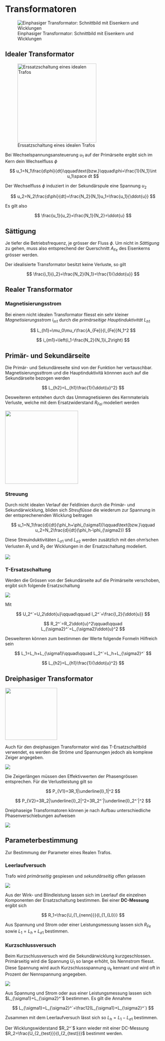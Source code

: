 # Transformatoren

![Einphasiger Transformator: Schnittbild mit Eisenkern und Wicklungen](images/paste-9.png)

## Idealer Transformator

![Erssatzschaltung eines idealen Trafos](images/paste-10.png){width="255"}

Bei Wechselspannungsansteuerung $u_1$ auf der Primärseite ergibt sich im Kern dein Wechselfluss $\phi$

$$
u_1=N_1\frac{d\phi}{dt}\qquad\text{bzw.}\qquad\phi=\frac{1}{N_1}\int u_1\space dt
$$

Der Wechselfluss $\phi$ induziert in der Sekundärspule eine Spannung $u_2$

$$
u_2=N_2\frac{d\phi}{dt}=\frac{N_2}{N_1}u_1=\frac{u_1}{\ddot{u}}
$$

Es gilt also

$$
\frac{u_1}{u_2}=\frac{N_1}{N_2}=\ddot{u}
$$

::: callout-caution
## Sättigung

Je tiefer die Betriebsfrequenz, je grösser der Fluss $\phi$. Um nicht in *Sättigung* zu gehen, muss also entsprechend der Querschnitt $A_{Fe}$ des Eisenkerns grösser werden.
:::

Der idealisierte Transformator besitzt keine Verluste, so gilt

$$
\frac{i_1}{i_2}=\frac{N_2}{N_1}=\frac{1}{\ddot{u}}
$$

## Realer Transformator

### Magnetisierungsstrom

Bei einem nicht idealen Transformator fliesst ein sehr kleiner *Magnetisierungsstrom* $i_{m1}$ durch die *primärseitige Hauptinduktivität* $L_{h1}$

$$
L_{h1}=\mu_0\mu_r\frac{A_{Fe}}{l_{Fe}}N_1^2
$$

$$
i_{m1}=\left(i_1-\frac{N_2}{N_1}i_2\right)
$$

::: callout-note
## Primär- und Sekundärseite

Die Primär- und Sekundäreseite sind von der Funktion her vertauschbar. Magnetisierungssttrom und die Hauptinduktivitä könnnen auch auf die Sekundärseite bezogen werden

$$
L_{h2}=L_{h1}\frac{1}{\ddot{u}^2}
$$
:::

Desweiteren entstehen durch das Ummagnetisieren des Kernmaterials Verluste, welche mit dem Ersatzwiderstand $R_{Fel}$ modeliert werden

![](images/paste-11.png){width="236"}

### Streuung

Durch nicht idealen Verlauf der Feldlinien durch die Primär- und Sekundärwicklung, bliden sich *Streuflüsse* die wiederum zur Spannung in der entsprechenenden Wicklung beitragen

$$
u_1=N_1\frac{d}{dt}(\phi_h+\phi_{\sigma1})\qquad\text{bzw.}\qquad u_2=N_2\frac{d}{dt}(\phi_h-\phi_{\sigma2})
$$

Diese Streuinduktivitäten $L_{\sigma1}$ und $L_{\sigma2}$ werden zusätzlich mit den ohm'schen Verlusten $R_1$ und $R_2$ der Wicklungen in der Ersatzschaltung modeliert.

![](images/paste-12.png)

### T-Ersatzschaltung

Werden die Grössen von der Sekundärseite auf die Primärseite verschoben, ergibt sich folgende Ersatzschaltung

![](images/paste-15.png)

Mit

$$
U_2^`=U_2\ddot{u}\qquad\qquad I_2^`=\frac{I_2}{\ddot{u}}
$$

$$
R_2^`=R_2\ddot{u}^2\qquad\qquad L_{\sigma2}^`=L_{\sigma2}\ddot{u}^2 
$$

Desweiteren können zum bestimmen der Werte folgende Formeln Hilfreich sein

$$
L_1=L_h+L_{\sigma1}\qquad\qquad L_2^`=L_h+L_{\sigma2}^`
$$

$$
L_{h2}=L_{h1}\frac{1}{\ddot{u}^2}
$$

## Dreiphasiger Transformator

![](images/paste-16.png){width="168"}

Auch für den dreiphasigen Transformator wird das T-Ersatzschaltbild verwendet, es werden die Ströme und Spannungen jedoch als komplexe Zeiger angegeben.

![](images/paste-37.png)

Die Zeigerlängen müssen den Effektivwerten der Phasengrössen entsprechen. Für die Verlustleistung gilt so

$$
P_{V1}=3R_1|\underline{I}_1|^2
$$

$$
P_{V2}=3R_2|\underline{I}_2|^2=3R_2^`|\underline{I}_2^`|^2
$$

Dreiphaseige Transformatoren können je nach Aufbau unterschiedliche Phasenverschiebungen aufweisen

![](images/paste-41.png)

## Parameterbestimmung

Zur Bestimmung der Parameter eines Realen Trafos.

### Leerlaufversuch

Trafo wird *primärseitig* gespiesen und *sekundärseitig* offen gelassen

![](images/paste-42.png)

Aus der Wirk- und Blindleistung lassen sich im Leerlauf die einzelnen Komponenten der Ersatzschaltung bestimmen. Bei einer **DC-Messung** ergibt sich

$$
R_1=\frac{U_{1_{nenn}}}{I_{1_{Ll}}}
$$

Aus Spannung und Strom oder einer Leistungsmessung lassen sich $R_{Fe}$ sowie $L_1=L_h+L_{\sigma1}$ bestimmen.

### Kurzschlussversuch

Beim Kurzschlussversuch wird die Sekundärwicklung kurzgeschlossen. Primärseitig wird die Spannung $U_{1}$ so lange erhöht, bis Nennstrom fliesst. Diese Spannung wird auch Kurzschlussspannung $u_k$ kennant und wird oft in Prozent der Nennspannung angegeben.

![](images/paste-43.png)

Aus Spannung und Strom oder aus einer Leistungsmessung lassen sich $L_{\sigma1}+L_{\sigma2}^`$ bestimmen. Es gilt die Annahme

$$
L_{\sigma1}=L_{\sigma2}^`=\frac12(L_{\sigma1}+L_{\sigma2}^`)
$$

Zusammen mit dem Leerlaufversuch lässt sich so $L_h=L_1-L_{\sigma1}$ bestimmen.

Der Wicklungswiderstand $R_2^`$ kann wieder mit einer DC-Messung $R_2=\frac{U_{2_{test}}}{I_{2_{test}}}$ bestimmt werden.